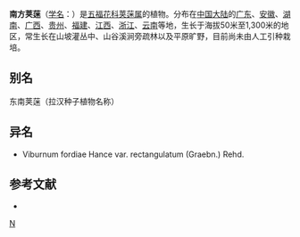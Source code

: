 {{Speciesbox
| taxon = Viburnum fordiae
| binomial_authority = Hance
}}

'''南方荚蒾'''（[[学名|学名]]：{{lang|la|''Viburnum fordiae''}}）是[[五福花科|五福花科]][[荚蒾属|荚蒾属]]的植物。分布在[[中国大陆|中国大陆]]的[[广东|广东]]、[[安徽|安徽]]、[[湖南|湖南]]、[[广西|广西]]、[[贵州|贵州]]、[[福建|福建]]、[[江西|江西]]、[[浙江|浙江]]、[[云南|云南]]等地，生长于海拔50米至1,300米的地区，常生长在山坡灌丛中、山谷溪涧旁疏林以及平原旷野，目前尚未由人工引种栽培。

== 别名 ==
东南荚蒾（拉汉种子植物名称）

== 异名 ==
* Viburnum fordiae Hance var. rectangulatum (Graebn.) Rehd.

== 参考文献 ==
<div class="references-small">
* {{cite web| url =http://www.bioinfo.cn/db05/KmzwSpecies.php?action=view&id=23694| title =南方荚蒾| work =《中国高等植物数据库全库》| publisher =中国科学院微生物研究所| author =昆明植物研究所| accessdate =2009-02-25| deadurl =yes| archiveurl =https://web.archive.org/web/20160305044418/http://www.bioinfo.cn/db05/KmzwSpecies.php?action=view&id=23694| archivedate =2016-03-05}}
</div>
{{Taxonbar|from=Q10908029}}

[[Category:荚蒾属|N]]